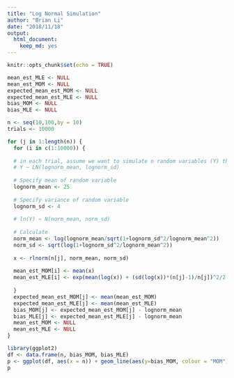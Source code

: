 ```yaml
---
title: "Log Normal Simulation"
author: "Brian Li"
date: "2018/11/18"
output: 
  html_document: 
    keep_md: yes
---
```


```r
knitr::opts_chunk$set(echo = TRUE)
```

```r
mean_est_MLE <- NULL
mean_est_MOM <- NULL
expected_mean_est_MOM <- NULL
expected_mean_est_MLE <- NULL
bias_MOM <- NULL
bias_MLE <- NULL

n <- seq(10,100,by = 10)
trials <- 10000

for (j in 1:length(n)) {
  for (i in c(1:10000)) {
  
  # in each trial, assume we want to simulate n random variables (Y) that     has a log normal distribution
  # Y ~ LN(lognorm_mean, lognorm_sd)
  
  # Specify mean of random variable
  lognorm_mean <- 25
  
  # Specify variance of random variable
  lognorm_sd <- 4
  
  # ln(Y) ~ N(norm_mean, norm_sd)
  
  # Calculate 
  norm_mean <- log(lognorm_mean/sqrt(1+lognorm_sd^2/lognorm_mean^2))
  norm_sd <- sqrt(log(1+lognorm_sd^2/lognorm_mean^2))
  
  x <- rlnorm(n[j], norm_mean, norm_sd)
  
  mean_est_MOM[i] <- mean(x)
  mean_est_MLE[i] <- exp(mean(log(x)) + (sd(log(x))*(n[j]-1)/n[j])^2/2)
  
  }
  expected_mean_est_MOM[j] <- mean(mean_est_MOM)
  expected_mean_est_MLE[j] <- mean(mean_est_MLE)
  bias_MOM[j] <- expected_mean_est_MOM[j] - lognorm_mean
  bias_MLE[j] <- expected_mean_est_MLE[j] - lognorm_mean
  mean_est_MOM <- NULL
  mean_est_MLE <- NULL
}

library(ggplot2)
df <- data.frame(n, bias_MOM, bias_MLE)
p <- ggplot(df, aes(x = n)) + geom_line(aes(y=bias_MOM, colour = "MOM")) +geom_line(aes(y = bias_MLE, color = "MLE"))
p
```